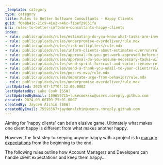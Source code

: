 ```yaml
---
_template: category
type: category
title: Rules to Better Software Consultants - Happy Clients
guid: f0a8b41c-21c9-41e2-a46c-f1bef29651fa
uri: rules-to-better-software-consultants-happy-clients
index:
- rule: public/uploads/rules/estimating-do-you-know-what-tasks-are-involved-in-addition-to-just-development-work-items/rule.mdx
- rule: public/uploads/rules/underpromise-overdeliver/rule.mdx
- rule: public/uploads/rules/risk-multipliers/rule.mdx
- rule: public/uploads/rules/inform-clients-about-estimates-overrun/rule.mdx
- rule: public/uploads/rules/approval-do-you-get-work-approved-before-you-do-it/rule.mdx
- rule: public/uploads/rules/approval-do-you-assume-necessary-tasks-will-get-approval/rule.mdx
- rule: public/uploads/rules/send-sprint-forecast-and-sprint-review-retro-emails-to-the-client/rule.mdx
- rule: public/uploads/rules/send-a-thank-you-email-to-your-client/rule.mdx
- rule: public/uploads/rules/poc-vs-mvp/rule.mdx
- rule: public/uploads/rules/separate-urge-from-behavior/rule.mdx
- rule: public/uploads/rules/underpromise-overdeliver/rule.mdx
lastUpdated: 2025-07-17T04:12:06.000Z
lastUpdatedBy: Luke Cook [SSW]
lastUpdatedByEmail: 100659715+lukecookssw@users.noreply.github.com
created: 2024-03-06T09:25:01.000Z
createdBy: Jayden Alchin [SSW]
createdByEmail: 75593567+jaydenalchin@users.noreply.github.com
---
```


Aiming for 'happy clients' can be an elusive game. Ultimately what makes one client happy is different from what makes another happy.

However, the first step to keeping anyone happy with a project is to [manage expectations](/do-you-manage-clients-expectations) from the beginning to the end.

The following rules outline how Account Managers and Developers can handle client expectations and keep them happy...
